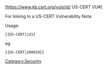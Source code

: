 [https://www.kb.cert.org/vuls/id/{{{1}}} US-CERT VU#{{{1}}}]<noinclude>

For linking to a US-CERT Vulnerability Note.

Usage:
 <nowiki>{{US-CERT|id}}</nowiki>

eg
{{US-CERT|200928}}
 <nowiki>{{US-CERT|200928}}</nowiki>

[[Category:Security]]
</noinclude>